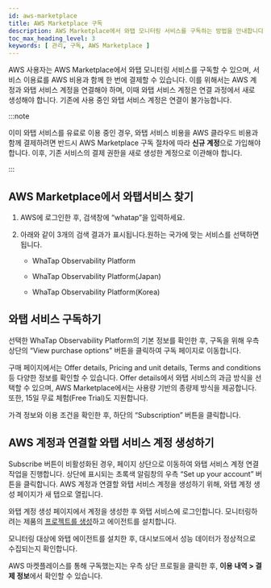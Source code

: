 ```yaml
---
id: aws-marketplace
title: AWS Marketplace 구독
description: AWS Marketplace에서 와탭 모니터링 서비스를 구독하는 방법을 안내합니다.
toc_max_heading_level: 3
keywords: [ 관리, 구독, AWS Marketplace ]
---
```


AWS 사용자는 AWS Marketplace에서 와탭 모니터링 서비스를 구독할 수 있으며, 서비스 이용료를 AWS 비용과 함께 한 번에 결제할 수 있습니다. 이를 위해서는 AWS 계정과 와탭 서비스 계정을 연결해야 하며, 이때 와탭 서비스 계정은 연결 과정에서 새로 생성해야 합니다.
기존에 사용 중인 와탭 서비스 계정은 연결이 불가능합니다.


:::note 

이미 와탭 서비스를 유료로 이용 중인 경우, 와탭 서비스 비용을 AWS 클라우드 비용과 함께 결제하려면 반드시 AWS Marketplace 구독 절차에 따라 **신규 계정**으로 가입해야 합니다. 이후, 기존 서비스의 결제 권한을 새로 생성한 계정으로 이관해야 합니다.

:::

## AWS Marketplace에서 와탭서비스 찾기

1. AWS에 로그인한 후, 검색창에 “whatap”을 입력하세요.

2. 아래와 같이 3개의 검색 결과가 표시됩니다.원하는 국가에 맞는 서비스를 선택하면 됩니다.

    * WhaTap Observability Platform

    * WhaTap Observability Platform(Japan)

    * WhaTap Observability Platform(Korea)

## 와탭 서비스 구독하기

선택한 WhaTap Observability Platform의 기본 정보를 확인한 후, 구독을 위해 우측 상단의 “View purchase options” 버튼을 클릭하여 구독 페이지로 이동합니다.

구매 페이지에서는 Offer details, Pricing and unit details, Terms and conditions 등 다양한 정보를 확인할 수 있습니다. Offer details에서 와탭 서비스의 과금 방식을 선택할 수 있으며, AWS Marketplace에서는 사용량 기반의 종량제 방식을 제공합니다. 또한, 15일 무료 체험(Free Trial)도 지원합니다.

<ImgLang img='awsmp-view-purchase-offer.png' desc='AWSMP 와탭 구독 상세 내역' />

가격 정보와 이용 조건을 확인한 후, 하단의 “Subscription” 버튼을 클릭합니다.

<ImgLang img='awsmp-view-purchase-pricing.png' desc='AWSMP 와탭 서비스 가격정보' />

<ImgLang img='awsmp-view-purchase-terms-conditions.png' desc='AWSMP 와탭 서비스 계약정보' />

## AWS 계정과 연결할 와탭 서비스 계정 생성하기

Subscribe 버튼이 비활성화된 경우, 페이지 상단으로 이동하여 와탭 서비스 계정 연결 작업을 진행합니다. 상단에 표시되는 초록색 알림창의 우측 “Set up your account” 버튼을 클릭합니다. AWS 계정과 연결할 와탭 서비스 계정을 생성하기 위해, 와탭 계정 생성 페이지가 새 탭으로 열립니다.

<ImgLang img='awsmp-view-purchase-linking-whatap-account.png' desc='AWSMP 와탭 서비스 연동' />

와탭 계정 생성 페이지에서 계정을 생성한 후 와탭 서비스에 로그인합니다. 모니터링하려는 제품의 [프로젝트를 생성](https://docs.whatap.io/quick-guide#cproject)하고 에이전트를 설치합니다. 

모니터링 대상에 와탭 에이전트를 설치한 후, 대시보드에서 성능 데이터가 정상적으로 수집되는지 확인합니다.

AWS 마켓플레이스를 통해 구독했는지는 우측 상단 프로필을 클릭한 후, **이용 내역 > 결제 정보**에서 확인할 수 있습니다.

<ImgLang img='awsmp-whatap-account-profile.png' desc='AWSMP 와탭 계정 정보' />